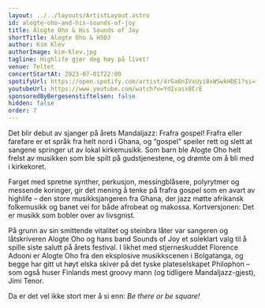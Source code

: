 ```yaml
---
layout: ../../layouts/ArtistLayout.astro
id: alogte-oho-and-his-sounds-of-joy
title: Alogte Oho & His Sounds of Joy
shortTitle: Alogte Oho & HSOJ
author: Kim Klev
authorImage: kim-klev.jpg
tagline: Highlife gjør deg høy på livet!
venue: Teltet
concertStartAt: 2023-07-01T22:00
spotifyUrl: https://open.spotify.com/artist/4rGa6nIVxUyi8xWSwkHDE1?si=fQxFWQOfRf6O8-jhosogAQ
youtubeUrl: https://www.youtube.com/watch?v=YdIvasx8CrE
sponsoredByBergesenstiftelsen: false
hidden: false
order: 7
---
```


Det blir debut av sjanger på årets Mandaljazz: Frafra gospel! Frafra eller farefare er et språk fra helt nord i Ghana, og “gospel” speiler rett og slett at sangene springer ut av lokal kirkemusikk. Som barn ble Alogte Oho helt frelst av musikken som ble spilt på gudstjenestene, og drømte om å bli med i kirkekoret.

Farget med spretne synther, perkusjon, messingblåsere, polyrytmer og messende koringer, gir det mening å tenke på frafra gospel som en avart av highlife – den store musikksjangeren fra Ghana, der jazz møtte afrikansk folkemusikk og banet vei for både afrobeat og makossa. Kortversjonen: Det er musikk som bobler over av livsgnist.

På grunn av sin smittende vitalitet og steinbra låter var sangeren og låtskriveren Alogte Oho og hans band Sounds of Joy et soleklart valg til å spille siste salutt på årets festival. I likhet med stjerneskuddet Florence Adooni er Alogte Oho fra den eksplosive musikkscenen i Bolgatanga, og begge har gitt ut høyt elska skiver på det tyske plateselskapet Philophon – som også huser Finlands mest groovy mann (og tidligere Mandaljazz-gjest), Jimi Tenor.

Da er det vel ikke stort mer å si enn: _Be there or be square!_
